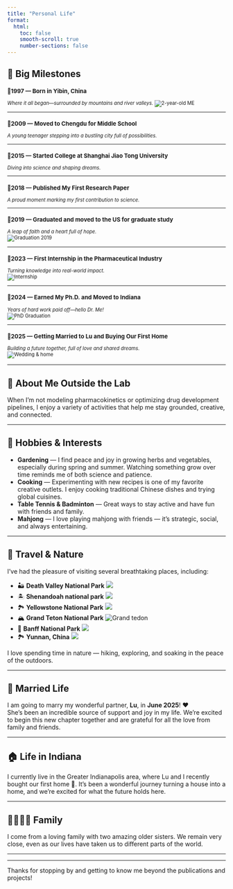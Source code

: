 ```yaml
---
title: "Personal Life"
format:
  html:
    toc: false
    smooth-scroll: true
    number-sections: false
---
```


## 🎉 Big Milestones

::: {.timeline style="font-size: 0.8em;"}
### 📍1997 — Born in Yibin, China

*Where it all began—surrounded by mountains and river valleys.*
![2-year-old ME](media/personal/child.jpg)

------------------------------------------------------------------------

### 📍2009 — Moved to Chengdu for Middle School

*A young teenager stepping into a bustling city full of possibilities.*

------------------------------------------------------------------------

### 📍2015 — Started College at Shanghai Jiao Tong University

*Diving into science and shaping dreams.*

------------------------------------------------------------------------

### 📍2018 — Published My First Research Paper

*A proud moment marking my first contribution to science.*

------------------------------------------------------------------------

### 📍2019 — Graduated and moved to the US for graduate study

*A leap of faith and a heart full of hope.*\
![Graduation 2019](media/personal/2019_graduation.jpg)

------------------------------------------------------------------------

### 📍2023 — First Internship in the Pharmaceutical Industry

*Turning knowledge into real-world impact.*\
![Internship](media/personal/internship.jpg)

------------------------------------------------------------------------

### 📍2024 — Earned My Ph.D. and Moved to Indiana

*Years of hard work paid off—hello Dr. Me!*\
![PhD Graduation](media/personal/2024_graduation.jpg)

------------------------------------------------------------------------

### 📍2025 — Getting Married to Lu and Buying Our First Home

*Building a future together, full of love and shared dreams.*\
![Wedding & home](media/personal/love1.jpg)
:::

------------------------------------------------------------------------

## 👋 About Me Outside the Lab

When I’m not modeling pharmacokinetics or optimizing drug development pipelines, I enjoy a variety of activities that help me stay grounded, creative, and connected.

------------------------------------------------------------------------

## 🌱 Hobbies & Interests

-   **Gardening** — I find peace and joy in growing herbs and vegetables, especially during spring and summer. Watching something grow over time reminds me of both science and patience.
-   **Cooking** — Experimenting with new recipes is one of my favorite creative outlets. I enjoy cooking traditional Chinese dishes and trying global cuisines.
-   **Table Tennis & Badminton** — Great ways to stay active and have fun with friends and family.
-   **Mahjong** — I love playing mahjong with friends — it’s strategic, social, and always entertaining.

------------------------------------------------------------------------

## 🌄 Travel & Nature

I’ve had the pleasure of visiting several breathtaking places, including:

-   🏜️ **Death Valley National Park**
![](media/personal/deathvally.jpg)
-   🏝 **Shenandoah national park** 
![](media/personal/shenadoh.jpg)
-   🏞️ **Yellowstone National Park**
![](media/personal/Yellowstone.jpg)
-   🏔️ **Grand Teton National Park**
![Grand tedon](media/personal/Grand_tedon.jpg)
-   🍁 **Banff National Park** 
![](media/personal/Banff.jpg)
-   🏞 **Yunnan, China** 
![](media/yunnan.jpg)

I love spending time in nature — hiking, exploring, and soaking in the peace of the outdoors.

------------------------------------------------------------------------

## 💍 Married Life

I am going to marry my wonderful partner, **Lu**, in **June 2025**! ❤️\
She's been an incredible source of support and joy in my life. We’re excited to begin this new chapter together and are grateful for all the love from family and friends.

------------------------------------------------------------------------

## 🏠 Life in Indiana

I currently live in the Greater Indianapolis area, where Lu and I recently bought our first home 🏡. It’s been a wonderful journey turning a house into a home, and we’re excited for what the future holds here.

------------------------------------------------------------------------

## 👨‍👩‍👧‍👧 Family

I come from a loving family with two amazing older sisters. We remain very close, even as our lives have taken us to different parts of the world.

------------------------------------------------------------------------

------------------------------------------------------------------------

Thanks for stopping by and getting to know me beyond the publications and projects!
